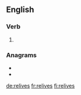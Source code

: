 ==English==

===Verb===
{{head|en|verb form}}

# {{en-third-person singular of|relive}}

===Anagrams===
* {{l|en|reviles}}
* {{l|en|servile}}

[[de:relives]]
[[fr:relives]]
[[fi:relives]]